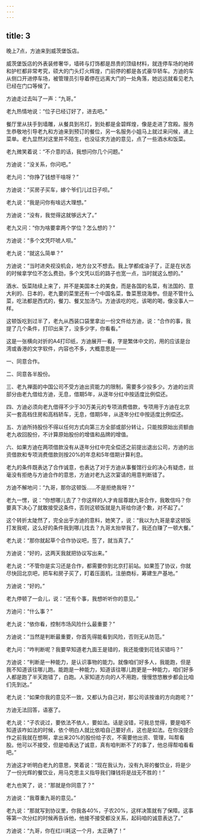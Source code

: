 ```yaml
---
---
---
```

title: 3
---



晚上7点，方迪来到威茨堡饭店。

威茨堡饭店的外表装修奢华，墙砖与灯饰都是昂贵的顶级材料，就连停车场的地砖和护栏都非常考究，硕大的门头灯火辉煌，门前停的都是各式豪华轿车。方迪的车从侧口开进停车场，被管理员引导着停在远离大门的一处角落，她远远就看见老九已经在门口等候了。

方迪走过去叫了一声：“九哥。”

老九热情地说：“位子已经订好了，进去吧。”

餐厅里从扶手到墙雕，从餐具到吊灯，到处都是金碧辉煌，像是走进了宫殿。服务生恭敬地引导老九和方迪来到预订的餐位，另一名服务小姐马上就过来问候，递上菜单。老九显然对这里并不陌生，也没征求方迪的意见，点了一些酒水和饭菜。

老九微笑着说：“不介意的话，我想问你几个问题。”

方迪说：“没关系，你问吧。”

老九问：“你挣了钱想干啥呀？”

方迪说：“买房子买车，嫁个爷们儿过日子呗。”

老九说：“我是问你有啥远大理想。”

方迪说：“没有，我觉得这就够远大了。”

老九又问：“你为啥要拿两个学位？怎么想的？”

方迪说：“多个文凭吓唬人呗。”

老九说：“就这么简单？”

方迪说：“当时进央视没机会，地方台又不想去。我上学都成油子了，正是在状态的时候拿学位不怎么费劲，多个文凭以后的路子也宽一点，当时就这么想的。”

酒水、饭菜陆续上来了，并不是美国本土的美食，而是各国的名菜，有法国的、意大利的、日本的，老九要的菜里还有一个中国名菜，鲁菜葱烧海参。但是不管什么菜，吃法都是西式的，餐刀、餐叉加汤勺。方迪该吃的吃，该喝的喝，像没事人一样。

这顿饭吃到过半了，老九从西装口袋里拿出一份文件给方迪，说：“合作的事，我提了几个条件，打印出来了，没多少字，你看看。”

这是一张横向对折的A4打印纸，方迪展开一看，字是繁体中文的，用的应该是台湾或香港的文字软件，内容也不多，大概意思是——

一、同意合作。

二、同意各半股份。

三、老九禅面的中国公司不受方迪出资能力的限制，需要多少投多少。方迪的出资部分由老九借给方迪，无息，借期5年，从逐年分红中按适度比例偿还。

四、方迪必须向老九借得不少于30万美元的专项消费借款，专项用于方迪在北京买一套高档住房和高档轿车，无息，借期5年，从逐年分红中按适度比例偿还。

五、方迪所持股份不得以任何方式向第三方全部或部分转让，只能按原始出资额由老九收回股份，不计算原始股份的增值和品牌的增值。

六、如果方迪在两项借款没有从逐年分红中完全偿还之前提出退出公司，方迪的出资借款和专项消费借款则按20%的年息和5年借期计算利息。

老九的条件既表达了合作诚意，也表达了对于方迪从事餐馆行业的决心有疑虑，丝毫没有拒绝与方迪合作的意思，方迪对老九这次宴请的用意判断错了。

方迪不解地问：“九哥，那你这顿饭……不是拒绝我呀？”

老九一愣，说：“你想哪儿去了？你这样的人才肯屈尊跟九哥合作，我敢信吗？你要真下决心了就敢接受这条件，否则这顿饭就是九哥给你道个歉，对不起了。”

这个转折太陡然了，完全出乎方迪的意料，她笑了，说：“我以为九哥是拿这顿饭打发我呢，这么好的条件我到哪儿找去？九哥太抬举我了，我还白赚了一顿大餐。”

老九说：“那你就起草个合作协议吧，签了，就当真了。”

方迪说：“好的，这两天我就把协议写出来。”

老九说：“不管你是实习还是合作，都需要你到北京打前站。如果签了协议，你就尽快回北京吧，把车和房子买了，盯着压面机，注册商标，筹建生产基地。”

方迪说：“好的。”

老九停顿了一会儿，说：“还有个事，我想听听你的意见。”

方迪问：“什么事？”

老九说：“依你看，控制市场风险什么最重要？”

方迪说：“当然是判断最重要，你首先得能看到风险，否则无从防范。”

老九问：“咋判断呢？我要早知道老九面王是错的，我还能傻到花钱买错吗？”

方迪说：“判断是一种能力，是认识事物的能力。就像咱们好多人，我能跑，但是我不知道该往哪儿跑。能跑是一种能力，知道该往哪儿跑更是一种能力，咱们好多人都是跑了半天跑错了，白跑。人家知道方向的人不用跑，慢慢悠悠散步都会比咱们先到达。”

老九说：“如果你我的意见不一致，又都认为自己对，那公司该按谁的方向跑呢？”

方迪无法回答，语塞了。

老九说：“子农说过，要依法不依人，要如法。话是没错，可我总觉得，要是咱不知道该咋如法的时候，依个明白人就比依咱自己要好点，这也是如法。在你没提合作之前我就在想啊，拿出来20%的股份给子农，不需要他出资、管理，叫帮看股。他可以不接受，但是咱表达了诚意，真有咱判断不了的事了，他总得帮咱看看吧。”

方迪这才听明白老九的意思，笑着说：“现在我认为，没有九哥的餐饮业，将是少了一份光辉的餐饮业，用马克思主义指导我们赚钱将是战无不胜的！”

老九也笑了，说：“那就是你同意了？”

方迪说：“我尊重九哥的意见。”

老九说：“那就写到协议里，你我各40%，子农20%，这样决策就有了保障。这事等第一次分红的时候再告诉他，他接不接受都没关系，起码咱的诚意表达了。”

方迪说：“九哥，你在红川耗这一个月，太正确了！”
